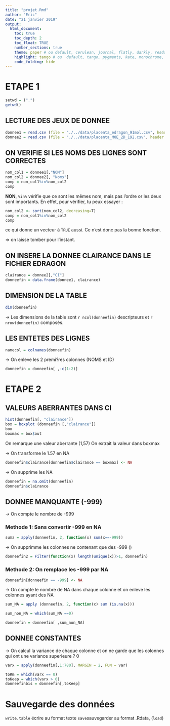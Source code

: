 ```yaml
---
title: "projet.Rmd"
author: "Eric"
date: "21 janvier 2019"
output:
  html_document:
    toc: true
    toc_depth: 2
    toc_float: TRUE
    number_sections: true
    theme: paper # ou default, cerulean, journal, flatly, darkly, readable, spacelab, united, cosmo, lumen, paper, sandstone, simplex, and yeti
    highlight: tango # ou  default, tango, pygments, kate, monochrome, espresso, zenburn, haddock, and textmate
    code_folding: hide
---
```


# ETAPE 1

```r
setwd = (".")
getwd()
```

## LECTURE DES JEUX DE DONNEE

```r
donnee1 = read.csv (file = "./../data/placenta_edragon_91mol.csv", header = T, sep = ";", dec = ".")
donnee2 = read.csv (file = "./../data/placenta_MOE_2D_192.csv", header = T, dec = ".", sep =";")
```

## ON VERIFIE SI LES NOMS DES LIGNES SONT CORRECTES

```r
nom_col1 = donnee1[,"NOM"]
nom_col2 = donnee2[, "Noms"]
comp = nom_col1%in%nom_col2
comp
```
**NON**,  `%in%` vérifie que ce sont les mêmes nom, mais pas l'ordre or les deux sont importants. En effet, pour vérifier, tu peux essayer :

```r
nom_col2 <- sort(nom_col2, decreasing=T)
comp = nom_col1%in%nom_col2
comp
```

ce qui donne un vecteur à `TRUE` aussi. Ce n'est donc pas la bonne fonction.

=> on laisse tomber pour l'instant.

## ON INSERE LA DONNEE CLAIRANCE DANS LE FICHIER EDRAGON
```r
clairance = donnee2[,"CI"]
donneefin = data.frame(donnee1, clairance)
```


## DIMENSION DE LA TABLE
```r
dim(donneefin)
```
-> Les dimensions de la table sont `r ncol(donneefin)` descripteurs et `r nrow(donneefin)` composés.


## LES ENTETES DES LIGNES
```r
namecol = colnames(donneefin)
```

-> On enleve les 2 premi?res colonnes (NOMS et ID)

```r
donneefin = donneefin[ ,-c(1:2)]
```


# ETAPE 2

## VALEURS ABERRANTES DANS CI

```r
hist(donneefin[, "clairance"])
box = boxplot (donneefin [,"clairance"])
box
boxmax = box$out
```

On remarque une valeur aberrante (1,57)
On extrait la valeur dans boxmax

-> On transforme le 1.57 en NA

```r
donneefin$clairance[donneefin$clairance == boxmax] <- NA
```

-> On supprime les NA

```r
donneefin = na.omit(donneefin)
donneefin$clairance
```


## DONNEE MANQUANTE (-999)

-> On compte le nombre de -999

### Methode 1: Sans convertir -999 en NA

```r
suma = apply(donneefin, 2, function(x) sum(x==-999))
```

-> On supprimme les colonnes ne contenant que des -999 ()

```r
donneefin2 = Filter(function(x) length(unique(x))>1, donneefin)
```



### Methode 2: On remplace les -999 par NA

```r
donneefin[donneefin == -999] <- NA
```

-> On compte le nombre de NA dans chaque colonne et on enleve les colonnes ayant des NA

```r
sum_NA = apply (donneefin, 2, function(x) sum (is.na(x)))

sum_non_NA = which(sum_NA ==0)

donneefin = donneefin[ ,sum_non_NA]
```


## DONNEE CONSTANTES

-> On calcul la variance de chaque colonne et on ne garde que les colonnes qui ont une variance superieure ? 0

```r
varx = apply(donneefin[,1:780], MARGIN = 2, FUN = var)

toRm = which(varx == 0)
toKeep = which(varx > 0)
donneefinbis = donneefin[,toKeep] 
```


# Sauvegarde des données
`write.table` écrire au format texte
`save`sauvegarder au format .Rdata, (`load`)
